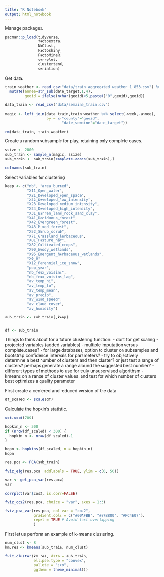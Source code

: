 ```yaml
---
title: "R Notebook"
output: html_notebook
---
```


Manage packages.
```r
pacman::p_load(tidyverse,
               factoextra,
               NbClust,
               Factoshiny,
               FactoMineR,
               corrplot,
               clustertend,
               seriation)
```

Get data.
```r
train_weather <- read_csv("data/train_aggregated_weather_1_853.csv") %>% select(-1,-2) %>%
  mutate(annee=str_sub(date_target,1,4),
         geoid = ifelse(nchar(geoid)<5,paste0("0",geoid),geoid))

data_train <- read_csv("data/semaine_train.csv") 
  
magic <- left_join(data_train,train_weather %>% select(-week,-annee),
                   by = c("county"="geoid",
                          "date_semaine"="date_target"))

rm(data_train, train_weather)
```
Create a random subsample for play, retaining only complete cases.
```r
ssize <- 2000
sub_train <- sample_n(magic, ssize)
sub_train <- sub_train[complete.cases(sub_train),]

colnames(sub_train)
```

Select variables for clustering
```r
keep <- c("nb", "area_burned", 
          "X11_Open_water",
          "X21_Developed_open_space",
          "X22_Developed_low_intensity",
          "X23_Developed_medium_intensity",
          "X24_Developed_high_intensity",
          "X31_Barren_land_rock_sand_clay",
          "X41_Deciduous_forest",
          "X42_Evergreen_forest",
          "X43_Mixed_forest",
          "X52_Shrub_scrub",
          "X71_Grassland_herbaceous",
          "X81_Pasture_hay",
          "X82_Cultivated_crops",
          "X90_Woody_wetlands",
          "X95_Emergent_herbaceous_wetlands",
          "X0_0",
          "X12_Perennial_ice_snow",
          "pop_year",
          "nb_feux_voisins",
          "nb_feux_voisins_lag",
          "av_temp_hi",
          "av_temp_lo",
          "av_temp_mean",
          "av_precip",
          "av_wind_speed",
          "av_cloud_cover",
          "av_humidity")

sub_train <- sub_train[,keep]


df <- sub_train
```



Things to think about for a future clustering function:
     - dont for get scaling
     - projected variables (added variables)
     - multiple imputation versus complete.cases?
     - for large databases, option to cluster on subsamples and bootstrap confidence intervals for parameters?
     - try to objectively determine a best number of clusters and then cluster? or just test a range of clusters? perhaps generate a range around the suggested best number?
     - different types of methods to use for truly unsupervised algorithsm
          - kmeans on a range of cluster values, and test for which number of clusters best optimizes a quality parameter

First create a centered and reduced version of the data          
```r
df_scaled <- scale(df)
```


Calculate the hopkin's statistic.
```r

set.seed(789)

hopkin_n <- 300
if (nrow(df_scaled) < 300) {
  hopkin_n <- nrow(df_scaled)-1
}

hopn <- hopkins(df_scaled, n = hopkin_n)
hopn


```







```r
res.pca <- PCA(sub_train)

fviz_eig(res.pca, addlabels = TRUE, ylim = c(0, 50))
```

```r
var <- get_pca_var(res.pca)
var
```

```r

corrplot(var$cos2, is.corr=FALSE)
```

```r
fviz_cos2(res.pca, choice = "var", axes = 1:2)
```


```r
fviz_pca_var(res.pca, col.var = "cos2",
             gradient.cols = c("#00AFBB", "#E7B800", "#FC4E07"), 
             repel = TRUE # Avoid text overlapping
             )
```



First let us perform an example of k-means clustering.
```r
num_clust <- 8
km.res <- kmeans(sub_train, num_clust)

fviz_cluster(km.res, data = sub_train,
             ellipse.type = "convex",
             pallete = "jco",
             ggthem = theme_minimal())
```




```r

```














